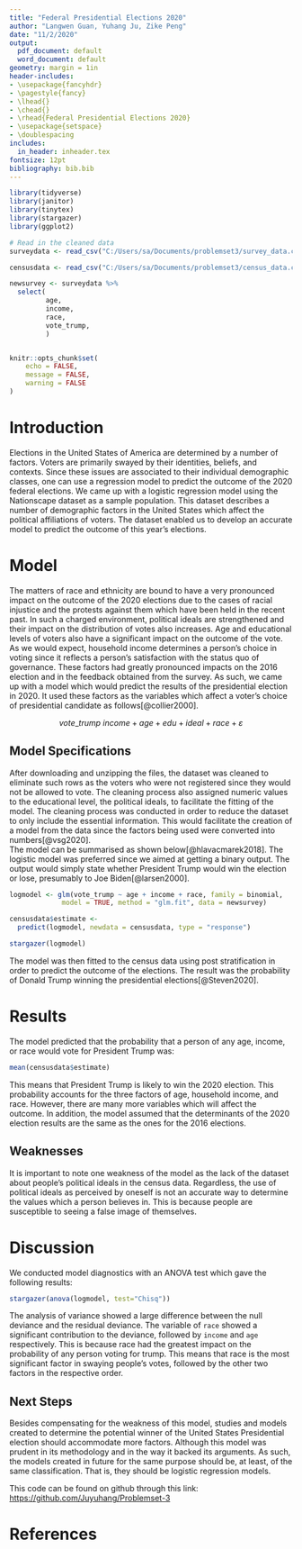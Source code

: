 ---
title: "Federal Presidential Elections 2020"
author: "Langwen Guan, Yuhang Ju, Zike Peng"
date: "11/2/2020"
output:
  pdf_document: default
  word_document: default
geometry: margin = 1in
header-includes:
- \usepackage{fancyhdr}
- \pagestyle{fancy}
- \lhead{}
- \chead{}
- \rhead{Federal Presidential Elections 2020} 
- \usepackage{setspace} 
- \doublespacing
includes:
  in_header: inheader.tex
fontsize: 12pt
bibliography: bib.bib
---

```{r setup, include=FALSE}

library(tidyverse)
library(janitor)
library(tinytex)
library(stargazer)
library(ggplot2)

# Read in the cleaned data 
surveydata <- read_csv("C:/Users/sa/Documents/problemset3/survey_data.csv")

censusdata <- read_csv("C:/Users/sa/Documents/problemset3/census_data.csv")

newsurvey <- surveydata %>% 
  select( 
         age,
         income,
         race,
         vote_trump,
         )


knitr::opts_chunk$set(
	echo = FALSE,
	message = FALSE,
	warning = FALSE
)
```

\newpage

# Introduction

Elections in the United States of America are determined by a number of factors. Voters are primarily swayed by their identities, beliefs, and contexts. Since these issues are associated to their individual demographic classes, one can use a regression model to predict the outcome of the 2020 federal elections. We came up with a logistic regression model using the Nationscape dataset as a sample population. This dataset describes a number of demographic factors in the United States which affect the political affiliations of voters. The dataset enabled us to develop an accurate model to predict the outcome of this year's elections.  

# Model

The matters of race and ethnicity are bound to have a very pronounced impact on the outcome of the 2020 elections due to the cases of racial injustice and the protests against them which have been held in the recent past. In such a charged environment, political ideals are strengthened and their impact on the distribution of votes also increases. Age and educational levels of voters also have a significant impact on the outcome of the vote. As we would expect, household income determines a person’s choice in voting since it reflects a person’s satisfaction with the status quo of governance. These factors had greatly pronounced impacts on the 2016 election and in the feedback obtained from the survey. As such, we came up with a model which would predict the results of the presidential election in 2020. It used these factors as the variables which affect a voter's choice of presidential candidate as follows[@collier2000].


$$vote\_trump ~ income + age + edu + ideal + race + \varepsilon$$



## Model Specifications

After downloading and unzipping the files, the dataset was cleaned to eliminate such rows as the voters who were not registered since they would not be allowed to vote. The cleaning process also assigned numeric values to the educational level, the political ideals, to facilitate the fitting of the model. The cleaning process was conducted in order to reduce the dataset to only include the essential information. This would facilitate the creation of a model from the data since the factors being used were converted into numbers[@vsg2020].   
The model can be summarised as shown below[@hlavacmarek2018]. The logistic model was preferred since we aimed at getting a binary output. The output would simply state whether President Trump would win the election or lose, presumably to Joe Biden[@larsen2000]. 

```{r logmodel, echo=FALSE, results="asis"}

logmodel <- glm(vote_trump ~ age + income + race, family = binomial, 
             model = TRUE, method = "glm.fit", data = newsurvey)

censusdata$estimate <-
  predict(logmodel, newdata = censusdata, type = "response")

stargazer(logmodel)

```


The model was then fitted to the census data using post stratification in order to predict the outcome of the elections. The result was the probability of Donald Trump winning the presidential elections[@Steven2020]. 
 
# Results
The model predicted that the probability that a person of any age, income, or race would vote for President Trump was: 
```{r}
mean(censusdata$estimate)
```

This means that President Trump is likely to win the 2020 election. This probability accounts for the three factors of age, household income, and race. However, there are many more variables which will affect the outcome. In addition, the model assumed that the determinants of the 2020 election results are the same as the ones for the 2016 elections. 

## Weaknesses

It is important to note one weakness of the model as the lack of the dataset about people's political ideals in the census data. Regardless, the use of political ideals as perceived by oneself is not an accurate way to determine the values which a person believes in. This is because people are susceptible to seeing a false image of themselves. 


# Discussion

We conducted model diagnostics with an ANOVA test which gave the following results:

```{r ANOVA, echo=FALSE, results="asis"}

stargazer(anova(logmodel, test="Chisq"))

```


The analysis of variance showed a large difference between the null deviance and the residual deviance. The variable of ```race``` showed a significant contribution to the deviance, followed by ```income``` and ```age``` respectively. This is because race had the greatest impact on the probability of any person voting for trump. This means that race is the most significant factor in swaying people's votes, followed by the other two factors in the respective order. 
 
## Next Steps

Besides compensating for the weakness of this model, studies and models created to determine the potential winner of the United States Presidential election should accommodate more factors. Although this model was prudent in its methodology and in the way it backed its arguments. As such, the models created in future for the same purpose should be, at least, of the same classification. That is, they should be logistic regression models. 

This code can be found on github through this link:
<https://github.com/Juyuhang/Problemset-3>

\newpage
# References




